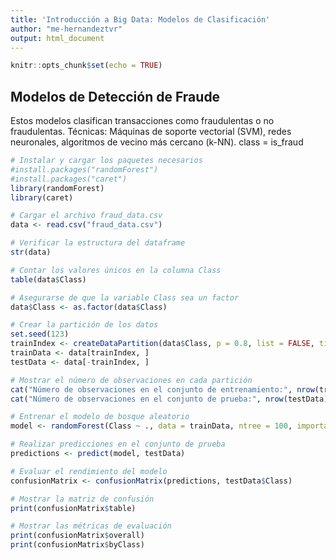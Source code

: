 ```yaml
---
title: 'Introducción a Big Data: Modelos de Clasificación'
author: "me-hernandeztvr"
output: html_document
---
```


```r
knitr::opts_chunk$set(echo = TRUE)
```

## Modelos de Detección de Fraude
Estos modelos clasifican transacciones como fraudulentas o no fraudulentas.
Técnicas: Máquinas de soporte vectorial (SVM), redes neuronales, algoritmos de vecino más cercano (k-NN).
class = is_fraud
```r
# Instalar y cargar los paquetes necesarios
#install.packages("randomForest")
#install.packages("caret")
library(randomForest)
library(caret)

# Cargar el archivo fraud_data.csv
data <- read.csv("fraud_data.csv")

# Verificar la estructura del dataframe
str(data)

# Contar los valores únicos en la columna Class
table(data$Class)

# Asegurarse de que la variable Class sea un factor
data$Class <- as.factor(data$Class)

# Crear la partición de los datos
set.seed(123)
trainIndex <- createDataPartition(data$Class, p = 0.8, list = FALSE, times = 1)
trainData <- data[trainIndex, ]
testData <- data[-trainIndex, ]

# Mostrar el número de observaciones en cada partición
cat("Número de observaciones en el conjunto de entrenamiento:", nrow(trainData), "\n")
cat("Número de observaciones en el conjunto de prueba:", nrow(testData), "\n")

# Entrenar el modelo de bosque aleatorio
model <- randomForest(Class ~ ., data = trainData, ntree = 100, importance = TRUE)

# Realizar predicciones en el conjunto de prueba
predictions <- predict(model, testData)

# Evaluar el rendimiento del modelo
confusionMatrix <- confusionMatrix(predictions, testData$Class)

# Mostrar la matriz de confusión
print(confusionMatrix$table)

# Mostrar las métricas de evaluación
print(confusionMatrix$overall)
print(confusionMatrix$byClass)

```

